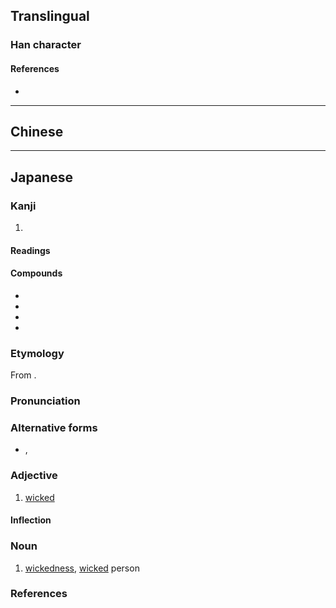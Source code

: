 {{also|姦}}
{{character info}}
==Translingual==

===Han character===
{{Han char|rn=38|rad=女|as=06|sn=9|four=|canj=VVMJ|ids=⿰㚣干}}

====References====
* {{Han ref|kx=0260.120|dkj=06218|dj=0526.100|hdz=21048.080|uh=59E7|ud=23015}}

----

==Chinese==
{{zh-see|姦|v}}

----

==Japanese==

===Kanji===
{{ja-kanji|grade=|rs=女06}}

# {{rfdef|ja|sort=女06}}

====Readings====
{{ja-readings
|goon=けん
|kanon=かん
|kun=かしま-し.い, みだら-, よこしま-}}

====Compounds====
{{der-top|Compounds}}
* {{ja-r|姧し|かだまし}}
* {{ja-r|姧む|かだむ}}
* {{ja-r|姧通|かんつう}}
* {{ja-r|姧濫|かんらん}}
{{der-bottom}}

{{ja-kanjitab|かん|yomi=o}}

===Etymology===
From {{bor|ja|ltc|-|sort=かん}} {{m|zh|姧|tr=kan}}.

===Pronunciation===
{{ja-pron|yomi=kanon|かん|acc=1|acc_ref=DJR,NHK}}

===Alternative forms===
* {{ja-l|奸}}, {{ja-l|姦}}

===Adjective===
{{ja-adj|infl=na|かん}}

# [[wicked]]

====Inflection====
{{ja-na|かん}}

===Noun===
{{ja-noun|かん}}

# [[wickedness]], [[wicked]] person

===References===
<references/>